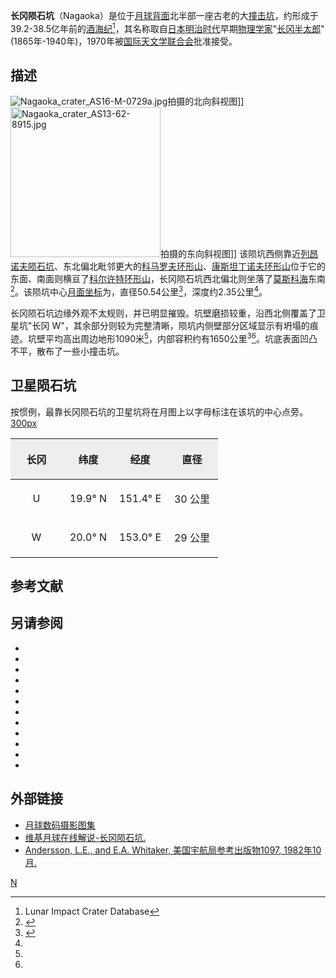 {{lunar crater data|
 image= Nagaoka LROC.jpg|240px]]|
 caption=[[月球勘测轨道飞行器|月球勘测轨道飞行器]]拍摄的长冈陨石坑和卫星坑"长冈 W"(左上)|
 latitude=19.51|
 N_or_S=N|
 longitude=154.05|
 E_or_W=E|
 diameter=50.54公里|
 depth=2.35公里|
 colong=206|
 eponym=[[长冈半太郎|长冈半太郎]]}}

'''长冈陨石坑'''（Nagaoka）是位于[[月球背面|月球背面]]北半部一座古老的大[[撞击坑|撞击坑]]，约形成于39.2-38.5亿年前的[[酒海纪|酒海纪]]<ref name=LICD>Lunar Impact Crater Database</ref>，其名称取自[[日本|日本]][[明治时代|明治时代]]早期[[物理学家|物理学家]]"[[长冈半太郎|长冈半太郎]]"(1865年-1940年)，1970年被[[国际天文学联合会|国际天文学联合会]]批准接受。

==描述== 
[[Image:Nagaoka_crater_AS16-M-0729a.jpg|thumb]]拍摄的北向斜视图]]
[[Image:Nagaoka_crater_AS13-62-8915.jpg|240px]]拍摄的东向斜视图]] 
该陨坑西侧靠近[[列昂诺夫陨石坑|列昂诺夫陨石坑]]、东北偏北毗邻更大的[[科马罗夫环形山|科马罗夫环形山]]、[[康斯坦丁诺夫环形山|康斯坦丁诺夫环形山]]位于它的东面、南面则横亘了[[科尔许特环形山|科尔许特环形山]]，长冈陨石坑西北偏北则坐落了[[莫斯科海_(月球)|莫斯科海]]东南<ref>{{Cite web |url=http://planetarynames.wr.usgs.gov/images/Lunar/lac_49_wac.pdf |title=Crater Nagaoka on the map LAC-49. |access-date=2016-12-17 |archive-date=2016-12-13 |archive-url=https://web.archive.org/web/20161213015910/https://planetarynames.wr.usgs.gov/images/Lunar/lac_49_wac.pdf |dead-url=no }}</ref>。该陨坑中心[[月面坐标|月面坐标]]为{{Coord|19.51|N|154.05|E|globe:Moon|nogoogle=1|noosm=1}}，直径50.54公里<ref name="IAU">{{Cite web |url=http://planetarynames.wr.usgs.gov/Feature/4106 |title=Directory of the International Astronomical Union |accessdate=2016-12-17 |archive-date=2019-07-10 |archive-url=https://web.archive.org/web/20190710192807/https://planetarynames.wr.usgs.gov/Feature/4106 |dead-url=no }}</ref>，深度约2.35公里<ref name="LICD"/>。

长冈陨石坑边缘外观不太规则，并已明显摧毁。坑壁磨损较重，沿西北侧覆盖了卫星坑"长冈 W"，其余部分则较为完整清晰，陨坑内侧壁部分区域显示有坍塌的痕迹。坑壁平均高出周边地形1090米<ref name="LICD"/>，内部容积约有1650公里<sup>3</sup><ref name="LICD"/>。坑底表面凹凸不平，散布了一些小撞击坑。

==卫星陨石坑==
按惯例，最靠长冈陨石坑的卫星坑将在月图上以字母标注在该坑的中心点旁。
[[image:Nagaoka_sattelite_craters_map.jpg|300px]]

{| class="wikitable"
!width="25%" style="background:#eeeeee;" |长冈
!width="25%" style="background:#eeeeee;" |纬度
!width="25%" style="background:#eeeeee;" |经度
!width="25%" style="background:#eeeeee;" |直径
|-
|align="center"|U
|align="center"|19.9° N
|align="center"|151.4° E
|align="center"|30 公里
|-
|align="center"|W
|align="center"|20.0° N
|align="center"|153.0° E
|align="center"|29 公里
|}{{clear}}

==参考文献==
{{Reflist}}

==另请参阅==
{{refbegin}}
* {{cite book
  | last1 = Andersson
  | first1 = L. E.
  | last2 = Whitaker
  | first2 = E. A.
  | authorlink2 = Ewen Whitaker
  | date = 1982
  | title = [[NASA|NASA]] Catalogue of Lunar Nomenclature
  | publisher = NASA RP-1097
  | ref = harv
  }}
* {{cite web
  | last = Blue
  | first = Jennifer
  | date = July 25, 2007
  | title = Gazetteer of Planetary Nomenclature
  | publisher = [[United_States_Geological_Survey|USGS]]
  | url = http://planetarynames.wr.usgs.gov/
  | accessdate = 2007-08-05
  | ref = harv
  | archive-date = 2019-12-05
  | archive-url = https://web.archive.org/web/20191205162958/https://planetarynames.wr.usgs.gov/
  | dead-url = no
  }}
* {{cite book
  | last1 = Bussey
  | first1 = B.
  | authorlink1 = Ben Bussey
  | last2 = Spudis
  | first2 = P.
  | authorlink2 = Paul Spudis
  | date = 2004
  | title = The Clementine Atlas of the Moon
  | publisher = Cambridge University Press
  | location = New York
  | isbn = 978-0-521-81528-4
  | ref = harv
  }}
* {{cite book
  | last1 = Cocks
  | first1 = Elijah E.
  | last2 = Cocks
  | first2 = Josiah C.
  | date = 1995
  | title = Who's Who on the Moon: A Biographical Dictionary of Lunar Nomenclature
  | url = https://archive.org/details/isbn_9780936389271
  | publisher = Tudor Publishers
  | isbn = 978-0-936389-27-1
  | ref = harv
  }}
* {{cite web
  | last = McDowell
  | first = Jonathan
  | date = July 15, 2007
  | url = http://host.planet4589.org/astro/lunar/
  | title = Lunar Nomenclature
  | publisher = Jonathan's Space Report
  | accessdate = 2007-10-24
  | ref = harv
  | archive-date = 2019-06-21
  | archive-url = https://web.archive.org/web/20190621012337/http://host.planet4589.org/astro/lunar/
  | dead-url = no
  }}
* {{cite journal| last1 = Menzel| first1 = D. H.| last2 = Minnaert| first2 = M.| last3 = Levin| first3 = B.| last4 = Dollfus| first4 = A.| last5 = Bell| first5 = B.| title = Report on Lunar Nomenclature by the Working Group of Commission 17 of the IAU| doi = 10.1007/BF00171763| journal = Space Science Reviews| volume = 12| issue = 2| pages = 136–186| date = 1971| bibcode = 1971SSRv...12..136M| ref = harv}}
* {{cite book
  | first = Patrick
  | last = Moore
  | authorlink = Patrick Moore
  | date = 2001
  | title = On the Moon
  | url = https://archive.org/details/patrickmooreonmo00patr
  | publisher = Sterling Publishing Co.
  | isbn = 978-0-304-35469-6
  | ref = harv
  }}
* {{cite book
  | first = Fred W.
  | last = Price
  | date = 1988
  | title = The Moon Observer's Handbook
  | publisher = Cambridge University Press
  | isbn = 978-0-521-33500-3
  | ref = harv
  }}
* {{cite book
  | last = Rükl
  | first = Antonín
  | authorlink = Antonín Rükl
  | date = 1990
  | title = Atlas of the Moon
  | publisher = Kalmbach Books
  | isbn = 978-0-913135-17-4
  | ref = harv
  }}
* {{cite book
  | last = Webb
  | first = Rev. T. W.
  | authorlink = Thomas William Webb
  | date = 1962
  | title = Celestial Objects for Common Telescopes
  | url = https://archive.org/details/celestialobjects00webb
  | edition = 6th revised
  | publisher = Dover
  | isbn = 978-0-486-20917-3
  | ref = harv
  }}
* {{cite book
  | first = Ewen A.
  | last = Whitaker
  | authorlink = Ewen Whitaker
  | date = 1999
  | title = Mapping and Naming the Moon
  | publisher = Cambridge University Press
  | isbn = 978-0-521-62248-6
  | ref = harv
  }}
* {{cite book
  | first = Peter T.
  | last = Wlasuk
  | date = 2000
  | title = Observing the Moon
  | publisher = Springer
  | isbn = 978-1-85233-193-1
  | ref = harv
 }}
{{refend}}

==外部链接==
*[http://www.lpi.usra.edu/resources/lunar_orbiter/bin/srch_nam.shtml?Nagaoka%7C0 月球数码摄影图集] {{Wayback|url=http://www.lpi.usra.edu/resources/lunar_orbiter/bin/srch_nam.shtml?Nagaoka%7C0 |date=20201127020126 }}
*[http://the-moon.wikispaces.com/Nagaoka 维基月球在线解说-长冈陨石坑.] {{Wayback|url=http://the-moon.wikispaces.com/Nagaoka |date=20180531115330 }}
* [http://planet4589.org/astro/lunar/RP-1097.pdf Andersson, L.E., and E.A. Whitaker, 美国宇航局参考出版物1097, 1982年10月.] {{Wayback|url=http://planet4589.org/astro/lunar/RP-1097.pdf |date=20141006125838 }}

[[Category:月球环形山|N]]
{{月球環形山 (L-N)}}
